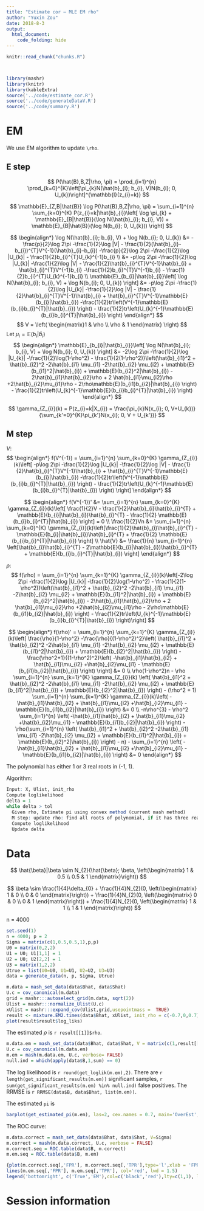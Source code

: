 ```yaml
---
title: "Estimate cor — MLE EM rho"
author: "Yuxin Zou"
date: 2018-8-3
output: 
  html_document:
    code_folding: hide
---
```


```r
knitr::read_chunk("chunks.R")
```

<!-- Update knitr chunk options -->
```r
```

<!-- Insert the date the file was last updated -->
```r
```

```r
library(mashr)
library(knitr)
library(kableExtra)
source('../code/estimate_cor.R')
source('../code/generateDataV.R')
source('../code/summary.R')
```

# EM

We use EM algorithm to update `\rho`.

## E step

$$
P(\hat{B},B,Z|\rho, \pi) = \prod_{i=1}^{n} \prod_{k=0}^{K}\left[\pi_{k}N(\hat{b}_{i}; b_{i}, V)N(b_{i}; 0, U_{k})\right]^{\mathbb{I}(z_{i}=k)}
$$

$$
\mathbb{E}_{Z,B|\hat{B}} \log P(\hat{B},B,Z|\rho, \pi) = \sum_{i=1}^{n} \sum_{k=0}^{K} P(z_{i}=k|\hat{b}_{i})\left[ \log \pi_{k} + \mathbb{E}_{B|\hat{B}}(\log N(\hat{b}_{i}; b_{i}, V)) + \mathbb{E}_{B|\hat{B}}(\log N(b_{i}; 0, U_{k})) \right]
$$

$$
\begin{align*}
\log N(\hat{b}_{i}; b_{i}, V) + \log N(b_{i}; 0, U_{k}) &= -\frac{p}{2}\log 2\pi -\frac{1}{2}\log |V| - \frac{1}{2}(\hat{b}_{i}-b_{i})^{T}V^{-1}(\hat{b}_{i}-b_{i}) -\frac{p}{2}\log 2\pi -\frac{1}{2}\log |U_{k}| - \frac{1}{2}b_{i}^{T}U_{k}^{-1}b_{i} \\
&= -p\log 2\pi -\frac{1}{2}\log |U_{k}| -\frac{1}{2}\log |V| - \frac{1}{2}\hat{b}_{i}^{T}V^{-1}\hat{b}_{i} + \hat{b}_{i}^{T}V^{-1}b_{i} -\frac{1}{2}b_{i}^{T}V^{-1}b_{i} - \frac{1}{2}b_{i}^{T}U_{k}^{-1}b_{i} \\
\mathbb{E}_{b_{i}|\hat{b}_{i}}\left[ \log N(\hat{b}_{i}; b_{i}, V) + \log N(b_{i}; 0, U_{k}) \right] &= -p\log 2\pi -\frac{1}{2}\log |U_{k}| -\frac{1}{2}\log |V| - \frac{1}{2}\hat{b}_{i}^{T}V^{-1}\hat{b}_{i} + \hat{b}_{i}^{T}V^{-1}\mathbb{E}(b_{i}|\hat{b}_{i}) -\frac{1}{2}tr\left(V^{-1}\mathbb{E}(b_{i}b_{i}^{T}|\hat{b}_{i}) \right) - \frac{1}{2}tr\left(U_{k}^{-1}\mathbb{E}(b_{i}b_{i}^{T}|\hat{b}_{i}) \right)
\end{align*}
$$
$$
V = \left( \begin{matrix}1 & \rho \\ \rho & 1 \end{matrix} \right)
$$
Let $\mu_{i} = \mathbb{E}(b_{i}|\hat{b}_{i})$
$$
\begin{align*}
\mathbb{E}_{b_{i}|\hat{b}_{i}}\left[ \log N(\hat{b}_{i}; b_{i}, V) + \log N(b_{i}; 0, U_{k}) \right] &= -2\log 2\pi -\frac{1}{2}\log |U_{k}| -\frac{1}{2}\log(1-\rho^2) - \frac{1}{2(1-\rho^2)}\left(\hat{b}_{i1}^2 + \hat{b}_{i2}^2 -2\hat{b}_{i1} \mu_{i1} -2\hat{b}_{i2} \mu_{i2} + \mathbb{E}(b_{i1}^2|\hat{b}_{i}) + \mathbb{E}(b_{i2}^2|\hat{b}_{i}) - 2\hat{b}_{i1}\hat{b}_{i2}\rho + 2 \hat{b}_{i1}\mu_{i2}\rho +2\hat{b}_{i2}\mu_{i1}\rho - 2\rho\mathbb{E}(b_{i1}b_{i2}|\hat{b}_{i}) \right) -  \frac{1}{2}tr\left(U_{k}^{-1}\mathbb{E}(b_{i}b_{i}^{T}|\hat{b}_{i}) \right)
\end{align*}
$$

$$
\gamma_{Z_{i}}(k) = P(z_{i}=k|X_{i}) = \frac{\pi_{k}N(x_{i}; 0, V+U_{k})}{\sum_{k'=0}^{K}\pi_{k'}N(x_{i}; 0, V + U_{k'})}
$$

## M step

$V$:
$$
\begin{align*}
f(V^{-1}) = \sum_{i=1}^{n} \sum_{k=0}^{K} \gamma_{Z_{i}}(k)\left[ -p\log 2\pi -\frac{1}{2}\log |U_{k}| -\frac{1}{2}\log |V| - \frac{1}{2}\hat{b}_{i}^{T}V^{-1}\hat{b}_{i} + \hat{b}_{i}^{T}V^{-1}\mathbb{E}(b_{i}|\hat{b}_{i}) -\frac{1}{2}tr\left(V^{-1}\mathbb{E}(b_{i}b_{i}^{T}|\hat{b}_{i}) \right) - \frac{1}{2}tr\left(U_{k}^{-1}\mathbb{E}(b_{i}b_{i}^{T}|\hat{b}_{i}) \right) \right]
\end{align*}
$$

$$
\begin{align*}
f(V^{-1})' &= \sum_{i=1}^{n} \sum_{k=0}^{K} \gamma_{Z_{i}}(k)\left[ \frac{1}{2}V - \frac{1}{2}\hat{b}_{i}\hat{b}_{i}^{T} + \mathbb{E}(b_{i}|\hat{b}_{i})\hat{b}_{i}^{T} - \frac{1}{2} \mathbb{E}(b_{i}b_{i}^{T}|\hat{b}_{i}) \right] = 0 \\
\frac{1}{2}Vn &= \sum_{i=1}^{n} \sum_{k=0}^{K} \gamma_{Z_{i}}(k)\left[\frac{1}{2}\hat{b}_{i}\hat{b}_{i}^{T} - \mathbb{E}(b_{i}|\hat{b}_{i})\hat{b}_{i}^{T} + \frac{1}{2} \mathbb{E}(b_{i}b_{i}^{T}|\hat{b}_{i}) \right] \\
\hat{V} &= \frac{1}{n} \sum_{i=1}^{n} \left[\hat{b}_{i}\hat{b}_{i}^{T} - 2\mathbb{E}(b_{i}|\hat{b}_{i})\hat{b}_{i}^{T} + \mathbb{E}(b_{i}b_{i}^{T}|\hat{b}_{i}) \right]
\end{align*}
$$

$\rho$:
$$
f(\rho) = \sum_{i=1}^{n} \sum_{k=1}^{K} \gamma_{Z_{i}}(k)\left[-2\log 2\pi -\frac{1}{2}\log |U_{k}| -\frac{1}{2}\log(1-\rho^2) - \frac{1}{2(1-\rho^2)}\left(\hat{b}_{i1}^2 + \hat{b}_{i2}^2 -2\hat{b}_{i1} \mu_{i1} -2\hat{b}_{i2} \mu_{i2} + \mathbb{E}(b_{i1}^2|\hat{b}_{i}) + \mathbb{E}(b_{i2}^2|\hat{b}_{i}) - 2\hat{b}_{i1}\hat{b}_{i2}\rho + 2 \hat{b}_{i1}\mu_{i2}\rho +2\hat{b}_{i2}\mu_{i1}\rho - 2\rho\mathbb{E}(b_{i1}b_{i2}|\hat{b}_{i}) \right) -  \frac{1}{2}tr\left(U_{k}^{-1}\mathbb{E}(b_{i}b_{i}^{T}|\hat{b}_{i}) \right)\right]
$$

$$
\begin{align*}
f(\rho)' = \sum_{i=1}^{n} \sum_{k=1}^{K} \gamma_{Z_{i}}(k)\left[ \frac{\rho}{1-\rho^2} -\frac{\rho}{(1-\rho^2)^2}\left( \hat{b}_{i1}^2 + \hat{b}_{i2}^2 -2\hat{b}_{i1} \mu_{i1} -2\hat{b}_{i2} \mu_{i2} + \mathbb{E}(b_{i1}^2|\hat{b}_{i}) + \mathbb{E}(b_{i2}^2|\hat{b}_{i}) \right) -\frac{\rho^2+1}{(1-\rho^2)^2}\left( -\hat{b}_{i1}\hat{b}_{i2} + \hat{b}_{i1}\mu_{i2} +\hat{b}_{i2}\mu_{i1} - \mathbb{E}(b_{i1}b_{i2}|\hat{b}_{i}) \right) \right] &= 0 \\
\rho(1-\rho^2)n - \rho \sum_{i=1}^{n} \sum_{k=1}^{K} \gamma_{Z_{i}}(k) \left( \hat{b}_{i1}^2 + \hat{b}_{i2}^2 -2\hat{b}_{i1} \mu_{i1} -2\hat{b}_{i2} \mu_{i2} + \mathbb{E}(b_{i1}^2|\hat{b}_{i}) + \mathbb{E}(b_{i2}^2|\hat{b}_{i}) \right) - (\rho^2 + 1) \sum_{i=1}^{n} \sum_{k=1}^{K} \gamma_{Z_{i}}(k)\left( -\hat{b}_{i1}\hat{b}_{i2} + \hat{b}_{i1}\mu_{i2} +\hat{b}_{i2}\mu_{i1} - \mathbb{E}(b_{i1}b_{i2}|\hat{b}_{i}) \right) &= 0 \\
-n\rho^{3} - \rho^2 \sum_{i=1}^{n} \left( -\hat{b}_{i1}\hat{b}_{i2} + \hat{b}_{i1}\mu_{i2} +\hat{b}_{i2}\mu_{i1} - \mathbb{E}(b_{i1}b_{i2}|\hat{b}_{i}) \right) - \rho(\sum_{i=1}^{n} \left( \hat{b}_{i1}^2 + \hat{b}_{i2}^2 -2\hat{b}_{i1} \mu_{i1} -2\hat{b}_{i2} \mu_{i2} + \mathbb{E}(b_{i1}^2|\hat{b}_{i}) + \mathbb{E}(b_{i2}^2|\hat{b}_{i}) \right) - n) - \sum_{i=1}^{n} \left( -\hat{b}_{i1}\hat{b}_{i2} + \hat{b}_{i1}\mu_{i2} +\hat{b}_{i2}\mu_{i1} - \mathbb{E}(b_{i1}b_{i2}|\hat{b}_{i}) \right) &= 0
\end{align*}
$$

The polynomial has either 1 or 3 real roots in (-1, 1).

Algorithm: 
```r
Input: X, Ulist, init_rho
Compute loglikelihood
delta = 1
while delta > tol
  Given rho, Estimate pi using convex method (current mash method)
  M step: update rho: find all roots of polynomial, if it has three real roots, choose the one with higher loglikelihood.
  Compute loglikelihood
  Update delta
```

# Data

$$
\hat{\beta}|\beta \sim N_{2}(\hat{\beta}; \beta, \left(\begin{matrix} 1 & 0.5 \\
                                          0.5 & 1 \end{matrix}\right))
$$

$$
\beta \sim \frac{1}{4}\delta_{0} + \frac{1}{4}N_{2}(0, \left(\begin{matrix} 1 & 0 \\
                                          0 & 0 \end{matrix}\right)) + \frac{1}{4}N_{2}(0, \left(\begin{matrix} 0 & 0 \\
                                          0 & 1 \end{matrix}\right)) + \frac{1}{4}N_{2}(0, \left(\begin{matrix} 1 & 1 \\
                                          1 & 1 \end{matrix}\right))
$$

n = 4000

```r
set.seed(1)
n = 4000; p = 2
Sigma = matrix(c(1,0.5,0.5,1),p,p)
U0 = matrix(0,2,2)
U1 = U0; U1[1,1] = 1
U2 = U0; U2[2,2] = 1
U3 = matrix(1,2,2)
Utrue = list(U0=U0, U1=U1, U2=U2, U3=U3)
data = generate_data(n, p, Sigma, Utrue)
```

```r
m.data = mash_set_data(data$Bhat, data$Shat)
U.c = cov_canonical(m.data)
grid = mashr:::autoselect_grid(m.data, sqrt(2))
Ulist = mashr:::normalize_Ulist(U.c)
xUlist = mashr:::expand_cov(Ulist,grid,usepointmass =  TRUE)
result <- mixture.EM2.times(data$Bhat, xUlist, init_rho = c(-0.7,0,0.7), grid=1)
plot(result$result$log_liks)
```
The estimated $\rho$ is `r result[[1]]$rho`.

```r
m.data.em = mash_set_data(data$Bhat, data$Shat, V = matrix(c(1,result[[1]]$rho,result[[1]]$rho,1),2,2))
U.c = cov_canonical(m.data.em)
m.em = mash(m.data.em, U.c, verbose= FALSE)
null.ind = which(apply(data$B,1,sum) == 0)
```

The log likelihood is `r round(get_loglik(m.em),2)`. There are `r length(get_significant_results(m.em))` significant samples, `r sum(get_significant_results(m.em) %in% null.ind)` false positives. The RRMSE is `r RRMSE(data$B, data$Bhat, list(m.em))`.

The estimated `pi` is
```r
barplot(get_estimated_pi(m.em), las=2, cex.names = 0.7, main='OverEst', ylim=c(0,0.8))
```


The ROC curve:
```r
m.data.correct = mash_set_data(data$Bhat, data$Shat, V=Sigma)
m.correct = mash(m.data.correct, U.c, verbose = FALSE)
m.correct.seq = ROC.table(data$B, m.correct)
m.em.seq = ROC.table(data$B, m.em)
```

```r
{plot(m.correct.seq[,'FPR'], m.correct.seq[,'TPR'],type='l',xlab = 'FPR', ylab='TPR', main='True Positive vs False Positive', cex=1.5, lwd = 1.5)
lines(m.em.seq[,'FPR'], m.em.seq[,'TPR'], col='red', lwd = 1.5)
legend('bottomright', c('True','EM'),col=c('black','red'),lty=c(1,1), lwd=c(1.5,1.5))}
```

# Session information

<!-- Insert the session information into the document -->
```r
```

